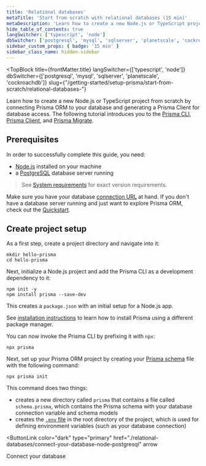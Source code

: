 ```yaml
---
title: 'Relational databases'
metaTitle: 'Start from scratch with relational databases (15 min)'
metaDescription: 'Learn how to create a new Node.js or TypeScript project from scratch by connecting Prisma to your relational database and generating a Prisma Client for database access.'
hide_table_of_contents: true
langSwitcher: ['typescript', 'node']
dbSwitcher: ['postgresql', 'mysql', 'sqlserver', 'planetscale', 'cockroachdb']
sidebar_custom_props: { badge: '15 min' }
sidebar_class_name: hidden-sidebar
---
```


<TopBlock
  title={frontMatter.title}
  langSwitcher={['typescript', 'node']}
  dbSwitcher={['postgresql', 'mysql', 'sqlserver', 'planetscale', 'cockroachdb']}
  slug={"/getting-started/setup-prisma/start-from-scratch/relational-databases-"}
>

Learn how to create a new Node.js or TypeScript project from scratch by connecting Prisma ORM to your database and generating a Prisma Client for database access. The following tutorial introduces you to the [Prisma CLI](/orm/tools/prisma-cli), [Prisma Client](/orm/prisma-client), and [Prisma Migrate](/orm/prisma-migrate).

</TopBlock>

## Prerequisites

In order to successfully complete this guide, you need:

- [Node.js](https://nodejs.org/en/) installed on your machine
- a [PostgreSQL](https://www.postgresql.org/) database server running

> See [System requirements](/orm/reference/system-requirements) for exact version requirements.

Make sure you have your database [connection URL](/orm/reference/connection-urls) at hand. If you don't have a database server running and just want to explore Prisma ORM, check out the [Quickstart](/getting-started/quickstart).

## Create project setup

As a first step, create a project directory and navigate into it:

```terminal copy
mkdir hello-prisma
cd hello-prisma
```

Next, initialize a Node.js project and add the Prisma CLI as a development dependency to it:

```terminal copy
npm init -y
npm install prisma --save-dev
```

This creates a `package.json` with an initial setup for a Node.js app.

<Admonition>

See [installation instructions](/orm/tools/prisma-cli#installation) to learn how to install Prisma using a different package manager.

</Admonition>

You can now invoke the Prisma CLI by prefixing it with `npx`:

```terminal
npx prisma
```

Next, set up your Prisma ORM project by creating your [Prisma schema](/orm/prisma-schema) file with the following command:

```terminal copy
npx prisma init
```

This command does two things:

- creates a new directory called `prisma` that contains a file called `schema.prisma`, which contains the Prisma schema with your database connection variable and schema models
- creates the [`.env` file](/orm/more/development-environment/environment-variables/env-files) in the root directory of the project, which is used for defining environment variables (such as your database connection)

<NavigationLinksContainer isFirstLink>

<ButtonLink
  color="dark"
  type="primary"
  href="./relational-databases/connect-your-database-node-postgresql"
  arrow
>
  Connect your database
</ButtonLink>

</NavigationLinksContainer>
